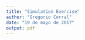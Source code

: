 ```yaml
---
title: "Simulation Exercise"
author: "Gregorio Corral"
date: "19 de mayo de 2017"
output: pdf
---
```

